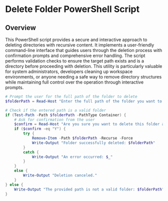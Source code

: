 # Delete Folder PowerShell Script

## Overview

This PowerShell script provides a secure and interactive approach to deleting directories with recursive content. It implements a user-friendly command-line interface that guides users through the deletion process with confirmation prompts and comprehensive error handling. The script performs validation checks to ensure the target path exists and is a directory before proceeding with deletion. This utility is particularly valuable for system administrators, developers cleaning up workspace environments, or anyone needing a safe way to remove directory structures while maintaining full control over the operation through interactive prompts.

```powershell
# Prompt the user for the full path of the folder to delete
$folderPath = Read-Host "Enter the full path of the folder you want to delete"

# Check if the entered path is a valid folder
if (Test-Path -Path $folderPath -PathType Container) {
    # Ask for confirmation from the user
    $confirm = Read-Host "Are you sure you want to delete this folder and all its contents? (Y/N)"
    if ($confirm -eq "Y") {
        try {
            Remove-Item -Path $folderPath -Recurse -Force
            Write-Output "Folder successfully deleted: $folderPath"
        }
        catch {
            Write-Output "An error occurred: $_"
        }
    }
    else {
        Write-Output "Deletion canceled."
    }
} else {
    Write-Output "The provided path is not a valid folder: $folderPath"
}
```
